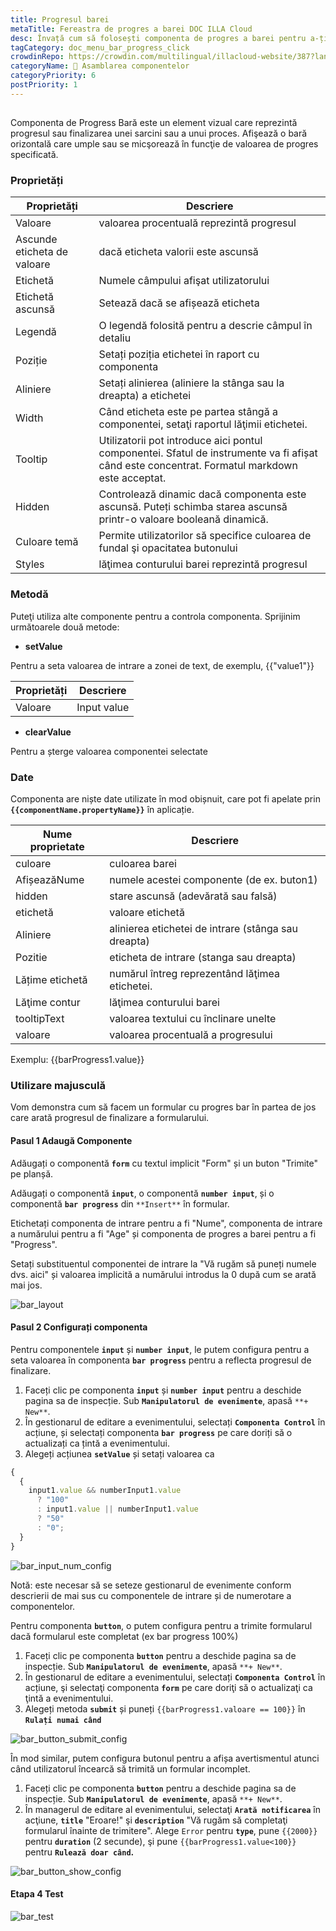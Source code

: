 ```yaml
---
title: Progresul barei
metaTitle: Fereastra de progres a barei DOC ILLA Cloud
desc: Învață cum să folosești componenta de progres a barei pentru a-ți personaliza și decora aplicația în ILLA Cloud.
tagCategory: doc_menu_bar_progress_click
crowdinRepo: https://crowdin.com/multilingual/illacloud-website/387?languages=ro&filter=basic&value=0
categoryName: 🧬 Asamblarea componentelor
categoryPriority: 6
postPriority: 1
---
```


## <h2 hidden>Ce este progresul Baroului</h2>

Componenta de Progress Bară este un element vizual care reprezintă progresul sau finalizarea unei sarcini sau a unui proces. Afişează o bară orizontală care umple sau se micşorează în funcţie de valoarea de progres specificată.

### Proprietăți

| Proprietăți                 | Descriere                                                                                                                                      |
| --------------------------- | ---------------------------------------------------------------------------------------------------------------------------------------------- |
| Valoare                     | valoarea procentuală reprezintă progresul                                                                                                      |
| Ascunde eticheta de valoare | dacă eticheta valorii este ascunsă                                                                                                             |
| Etichetă                    | Numele câmpului afişat utilizatorului                                                                                                          |
| Etichetă ascunsă            | Setează dacă se afișează eticheta                                                                                                              |
| Legendă                     | O legendă folosită pentru a descrie câmpul în detaliu                                                                                          |
| Poziție                     | Setați poziția etichetei în raport cu componenta                                                                                               |
| Aliniere                    | Setați alinierea (aliniere la stânga sau la dreapta) a etichetei                                                                               |
| Width                       | Când eticheta este pe partea stângă a componentei, setaţi raportul lăţimii etichetei.                                                          |
| Tooltip                     | Utilizatorii pot introduce aici pontul componentei. Sfatul de instrumente va fi afișat când este concentrat. Formatul markdown este acceptat.  |
| Hidden                      | Controlează dinamic dacă componenta este ascunsă. Puteți schimba starea ascunsă printr-o valoare booleană dinamică.                            |
| Culoare temă                | Permite utilizatorilor să specifice culoarea de fundal şi opacitatea butonului                                                                 |
| Styles                      | lăţimea conturului barei reprezintă progresul                                                                                                  |

### Metodă

Puteţi utiliza alte componente pentru a controla componenta. Sprijinim următoarele două metode:

-   **setValue**

Pentru a seta valoarea de intrare a zonei de text, de exemplu, {{"value1"}}

| Proprietăți  | Descriere   |
| ------------ | ----------- |
| Valoare      | Input value |

-   **clearValue**

Pentru a șterge valoarea componentei selectate

### Date

Componenta are niște date utilizate în mod obișnuit, care pot fi apelate prin **`{{componentName.propertyName}}`** în aplicație.

| Nume proprietate   | Descriere                                                |
| ------------------ | -------------------------------------------------------- |
| culoare            | culoarea barei                                           |
| AfișeazăNume       | numele acestei componente (de ex. buton1)                |
| hidden             | stare ascunsă (adevărată sau falsă)                      |
| etichetă           | valoare etichetă                                         |
| Aliniere           | alinierea etichetei de intrare (stânga sau dreapta)      |
| Pozitie            | eticheta de intrare (stanga sau dreapta)                 |
| Lățime etichetă    | numărul întreg reprezentând lăţimea etichetei.           |
| Lăţime contur      | lăţimea conturului barei                                 |
| tooltipText        | valoarea textului cu înclinare unelte                    |
| valoare            | valoarea procentuală a progresului                       |

Exemplu: {{barProgress1.value}}

### Utilizare majusculă

Vom demonstra cum să facem un formular cu progres bar în partea de jos care arată progresul de finalizare a formularului.

#### Pasul 1 Adaugă Componente

Adăugați o componentă **`form`** cu textul implicit "Form" și un buton "Trimite" pe planșă.

Adăugați o componentă **`input`**, o componentă **`number input`**, și o componentă **`bar progress`** din `**Insert**` în formular.

Etichetați componenta de intrare pentru a fi "Nume", componenta de intrare a numărului pentru a fi "Age" și componenta de progres a barei pentru a fi "Progress".

Setați substituentul componentei de intrare la "Vă rugăm să puneți numele dvs. aici" și valoarea implicită a numărului introdus la 0 după cum se arată mai jos.

![bar_layout](https://cdn.illacloud.com/official-website/img/official-site/components/bar_layout.jpg)

#### Pasul 2 Configurați componenta

Pentru componentele **`input`** și **`number input`**, le putem configura pentru a seta valoarea în componenta **`bar progress`** pentru a reflecta progresul de finalizare.

1.  Faceți clic pe componenta **`input`** și **`number input`** pentru a deschide pagina sa de inspecție. Sub **`Manipulatorul de evenimente`**, apasă `**+ New**`.
2.  În gestionarul de editare a evenimentului, selectați **`Componenta Control`** în acțiune, și selectați componenta **`bar progress`** pe care doriți să o actualizați ca țintă a evenimentului.
3.  Alegeți acțiunea **`setValue`** și setați valoarea ca

```jsx
{
  {
    input1.value && numberInput1.value
      ? "100"
      : input1.value || numberInput1.value
      ? "50"
      : "0";
  }
}
```

![bar_input_num_config](https://cdn.illacloud.com/official-website/img/official-site/components/bar_input_num_config.jpg)

Notă: este necesar să se seteze gestionarul de evenimente conform descrierii de mai sus cu componentele de intrare și de numerotare a componentelor.

Pentru componenta **`button`**, o putem configura pentru a trimite formularul dacă formularul este completat (ex bar progress 100%)

1.  Faceți clic pe componenta **`button`** pentru a deschide pagina sa de inspecție. Sub **`Manipulatorul de evenimente`**, apasă `**+ New**`.
2.  În gestionarul de editare a evenimentului, selectați **`Componenta Control`** în acțiune, şi selectaţi componenta **`form`** pe care doriţi să o actualizaţi ca ţintă a evenimentului.
3.  Alegeți metoda **`submit`** și puneți `{{barProgress1.valoare == 100}}` în **`Rulați numai când`**

![bar_button_submit_config](https://cdn.illacloud.com/official-website/img/official-site/components/bar_button_submit_config.jpg)

În mod similar, putem configura butonul pentru a afișa avertismentul atunci când utilizatorul încearcă să trimită un formular incomplet.

1.  Faceți clic pe componenta **`button`** pentru a deschide pagina sa de inspecție. Sub **`Manipulatorul de evenimente`**, apasă `**+ New**`.
2.  În managerul de editare al evenimentului, selectaţi **`Arată notificarea`** în acţiune, **`title`** "Eroare!" şi **`description`** "Vă rugăm să completaţi formularul înainte de trimitere". Alege `Error` pentru **`type`**, pune `{{2000}}` pentru **`duration`** (2 secunde), şi pune `{{barProgress1.value<100}}` pentru **`Rulează doar când`.**

![bar_button_show_config](https://cdn.illacloud.com/official-website/img/official-site/components/bar_button_show_config.jpg)

#### Etapa 4 Test

![bar_test](https://cdn.illacloud.com/official-website/img/official-site/components/bar_test.gif)
